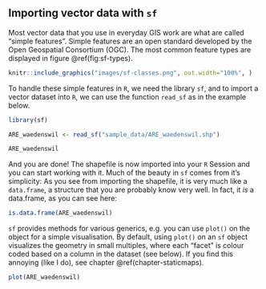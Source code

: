 ## Importing vector data with `sf` {#importing-vector-sf}

Most vector data that you use in everyday GIS work are what are called "simple features". Simple features are an open standard developed by the Open Geospatial Consortium (OGC). The most common feature types are displayed in figure \@ref(fig:sf-types).

<!--
# TODO(ratnanil) add this somewhere
#  Most functions in sf start with `st_`, which stands for "spatial type" and is the same syntax used by Postgis. Source: https://stackoverflow.com/questions/7234679/what-is-st-in-postgis and https://github.com/r-spatial/sf/issues/140#issuecomment-270029715
-->


```r
knitr::include_graphics("images/sf-classes.png", out.width="100%", )
```


To handle these simple features in `R`, we need the library `sf`, and to import a vector dataset into `R`, we can use the function `read_sf` as in the example below. 
<!--
//todo how does the user get access to this dataset? 
//body make this available through the package?
-->

```r
library(sf)

ARE_waedenswil <- read_sf("sample_data/ARE_waedenswil.shp")

ARE_waedenswil
```

And you are done! The shapefile is now imported into your `R` Session and you can start working with it. Much of the beauty in `sf` comes from it's simplicity: As you see from importing the shapefile, it is very much like a `data.frame`, a structure that you are probably know very well. In fact, it *is* a data.frame, as you can see here:

```r
is.data.frame(ARE_waedenswil)
```

`sf` provides methods for various generics, e.g. you can use `plot()` on the object for a simple visualisation. By default, using `plot()` on an `sf` object visualizes the geometry in small multiples, where each "facet" is colour coded based on a column in the dataset (see below). If you find this annoying (like I do), see chapter \@ref(chapter-staticmaps).

```r
plot(ARE_waedenswil)
```

